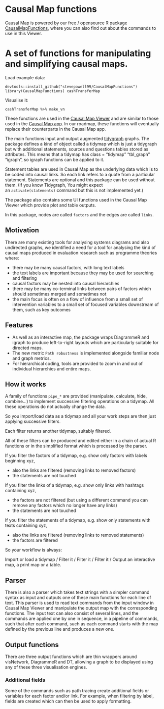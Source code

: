 # Causal Map functions

Causal Map is powered by our free / opensource R package [CausalMapFunctions](https://stevepowell99.github.io/CausalMapFunctions/), where you can also find out about the commands to use in this Viewer.

# A set of functions for manipulating and simplifying causal maps.

Load example data:

`devtools::install_github("stevepowell99/CausalMapFunctions")
library(CausalMapFunctions)
cashTransferMap`

Visualise it:

`cashTransferMap %>% make_vn`

These functions are used in the [Causal Map Viewer](https://causalmap.shinyapps.io/CausalMapViewer/) and are similar to those used in the [Causal Map app](http://causalmap.app/). In our roadmap, these functions will eventually replace their counterparts in the Causal Map app.

The main functions input and output augmented [tidygraph](https://github.com/thomasp85/tidygraph) graphs. The package defines a kind of object called a tidymap which is just a tidygraph but with additional statements, sources and questions tables stored as attributes. This means that a tidymap has class = "tidymap" "tbl_graph" "igraph", so igraph functions can be applied to it.

Statement tables are used in Causal Map as the underlying data which is to be coded into causal links. So each link refers to a quote from a particular statement. Statements are optional and this package can be used without them. (If you know Tidygraph, You might expect an `activate(statements)` command but this is not implemented yet.)

The package also contains some UI functions used in the Causal Map Viewer which provide plot and table outputs.

In this package, nodes are called `factors` and the edges are called `links`.

## **Motivation**

There are many existing tools for analysing systems diagrams and also undirected graphs, we identified a need for a tool for analysing the kind of causal maps produced in evaluation research such as programme theories where:

- there may be many causal factors, with long text labels
- the text labels are important because they may be used for searching and filtering
- causal factors may be nested into causal hierarchies
- there may be many co-terminal links between pairs of factors which should sometimes merged and sometimes not
- the main focus is often on a flow of influence from a small set of intervention variables to a small set of focused variables downstream of them, such as key outcomes

## **Features**

- As well as an interactive map, the package wraps DiagrammeR and igraph to produce left-to-right layouts which are particularly suitable for directed maps.
- The new metric `Path robustness` is implemented alongside familiar node and graph metrics.
- For hierarchical coding, tools are provided to zoom in and out of individual hierarchies and entire maps.

## **How it works**

A family of functions `pipe_*` are provided (manipulate, calculate, hide, combine...) to implement successive filtering operations on a tidymap. All these operations do not actually change the data.

So you import/load data as a tidymap and all your work steps are then just applying successive filters.

Each filter returns another tidymap, suitably filtered.

All of these filters can be produced and edited either in a chain of actual R functions or in the simplified format which is processed by the parser.

If you filter the factors of a tidymap, e.g. show only factors with labels beginning xyz,

- also the links are filtered (removing links to removed factors)
- the statements are not touched

If you filter the links of a tidymap, e.g. show only links with hashtags containing xyz,

- the factors are not filtered (but using a different command you can remove any factors which no longer have any links)
- the statements are not touched

If you filter the statements of a tidymap, e.g. show only statements with texts containing xyz,

- also the links are filtered (removing links to removed statements)
- the factors are filtered

So your workflow is always:

Import or load a tidymap / Filter it / Filter it / Filter it / Output an interactive map, a print map or a table.

## **Parser**

There is also a parser which takes text strings with a simpler command syntax as input and outputs one of these main functions for each line of text. This parser is used to read text commands from the input window in Causal Map Viewer and manipulate the output map with the corresponding functions. The input text can also consist of several lines, and the commands are applied one by one in sequence, in a pipeline of commands, such that after each command, such as each command starts with the map defined by the previous line and produces a new one.

## **Output functions**

There are three output functions which are thin wrappers around visNetwork, DiagrammeR and DT, allowing a graph to be displayed using any of these three visualisation engines.

### **Additional fields**

Some of the commands such as path tracing create additional fields or variables for each factor and/or link. For example, when filtering by label, fields are created which can then be used to apply formatting.
